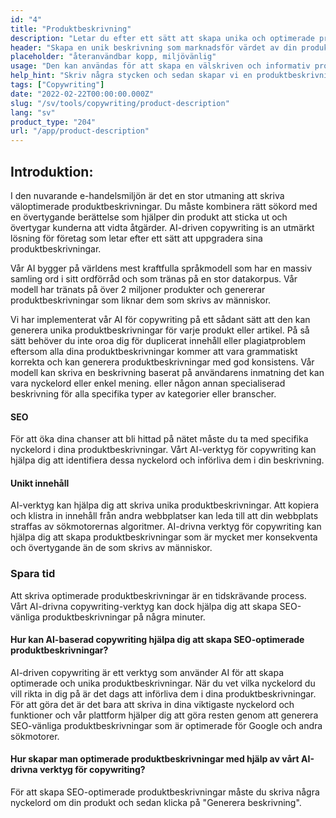 ```yaml
---
id: "4"
title: "Produktbeskrivning"
description: "Letar du efter ett sätt att skapa unika och optimerade produktbeskrivningar? Om så är fallet kan du överväga att använda AI-driven copywriting. Det här verktyget använder AI för att generera produktbeskrivningar som är skräddarsydda för dina specifika sökord."
header: "Skapa en unik beskrivning som marknadsför värdet av din produkt."
placeholder: "återanvändbar kopp, miljövänlig"
usage: "Den kan användas för att skapa en välskriven och informativ produktbeskrivning för kläder."
help_hint: "Skriv några stycken och sedan skapar vi en produktbeskrivning för den givna texten."
tags: ["Copywriting"]
date: "2022-02-22T00:00:00.000Z"
slug: "/sv/tools/copywriting/product-description"
lang: "sv"
product_type: "204"
url: "/app/product-description"
---
```






## Introduktion:



I den nuvarande e-handelsmiljön är det en stor utmaning att skriva väloptimerade produktbeskrivningar. Du måste kombinera rätt sökord med en övertygande berättelse som hjälper din produkt att sticka ut och övertygar kunderna att vidta åtgärder. AI-driven copywriting іѕ аn utmärkt lösning för företag som letar efter ett sätt att uppgradera sina produktbeskrivningar.



Vår AI bygger på världens mest kraftfulla språkmodell som har en massiv samling ord i sitt ordförråd och som tränas på en stor datakorpus. Vår modell har tränats på över 2 miljoner produkter och genererar produktbeskrivningar som liknar dem som skrivs av människor.



Vi har implementerat vår AI för copywriting på ett sådant sätt att den kan generera unika produktbeskrivningar för varje produkt eller artikel. På så sätt behöver du inte oroa dig för duplicerat innehåll eller plagiatproblem eftersom alla dina produktbeskrivningar kommer att vara grammatiskt korrekta och kan generera produktbeskrivningar med god konsistens. Vår modell kan skriva en beskrivning baserat på användarens inmatning det kan vara nyckelord eller enkel mening. eller någon annan specialiserad beskrivning för alla specifika typer av kategorier eller branscher.



#### SEO



För att öka dina chanser att bli hittad på nätet måste du ta med specifika nyckelord i dina produktbeskrivningar. Vårt AI-verktyg för copywriting kan hjälpa dig att identifiera dessa nyckelord och införliva dem i din beskrivning.



#### Unikt innehåll



AI-verktyg kan hjälpa dig att skriva unika produktbeskrivningar. Att kopiera och klistra in innehåll från andra webbplatser kan leda till att din webbplats straffas av sökmotorernas algoritmer. AI-drivna verktyg för copywriting kan hjälpa dig att skapa produktbeskrivningar som är mycket mer konsekventa och övertygande än de som skrivs av människor.



### Spara tid



Att skriva optimerade produktbeskrivningar är en tidskrävande process. Vårt AI-drivna copywriting-verktyg kan dock hjälpa dig att skapa SEO-vänliga produktbeskrivningar på några minuter.



#### Hur kan AI-baserad copywriting hjälpa dig att skapa SEO-optimerade produktbeskrivningar?



AI-driven copywriting är ett verktyg som använder AI för att skapa optimerade och unika produktbeskrivningar. När du vet vilka nyckelord du vill rikta in dig på är det dags att införliva dem i dina produktbeskrivningar. För att göra det är det bara att skriva in dina viktigaste nyckelord och funktioner och vår plattform hjälper dig att göra resten genom att generera SEO-vänliga produktbeskrivningar som är optimerade för Google och andra sökmotorer.



#### Hur skapar man optimerade produktbeskrivningar med hjälp av vårt AI-drivna verktyg för copywriting?



För att skapa SEO-optimerade produktbeskrivningar måste du skriva några nyckelord om din produkt och sedan klicka på "Generera beskrivning".



